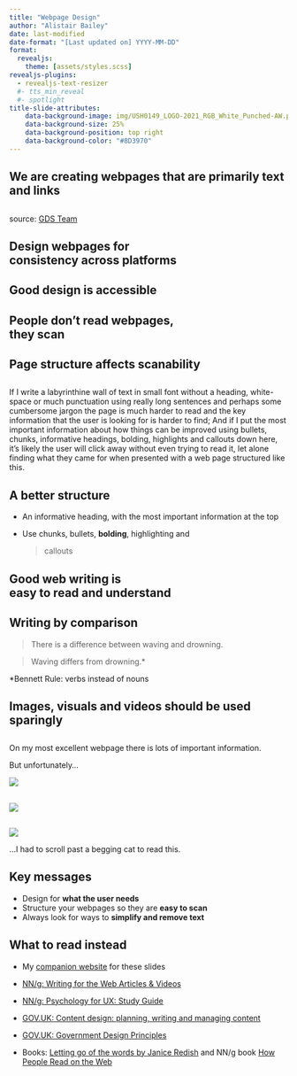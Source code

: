 ```yaml
---
title: "Webpage Design"
author: "Alistair Bailey"
date: last-modified
date-format: "[Last updated on] YYYY-MM-DD" 
format: 
  revealjs:
    theme: [assets/styles.scss] 
revealjs-plugins:
  - revealjs-text-resizer
  #- tts_min_reveal
  #- spotlight
title-slide-attributes:
    data-background-image: img/USH0149_LOGO-2021_RGB_White_Punched-AW.png
    data-background-size: 25%
    data-background-position: top right
    data-background-color: "#8D3970"
---
```


## We are creating webpages that are [primarily text and links]{.vonrestoff} {.center}

##  {#slide3-id data-menu-title="Government Design Service Poster" background-image="img/small-gov.png" background-size="contain" fig-alt="My alt text"}

[source: [GDS Team](https://www.flickr.com/photos/gdsteam/20955195028)]{.reference .absolute bottom="0" left="850"}

##  {#slide4-id data-menu-title="How people access the web" background-image="img/web-access-graph.gif" background-size="contain"}

## Design webpages for <br> [consistency]{.vonrestoff} across platforms {.center .bigger}

## Good design is [accessible]{.vonrestoff} {.center}

## People don't read webpages,<br>they [scan]{.vonrestoff} {.center}

## Page [structure]{.vonrestoff} affects scanability {.center}

##  {#slide9-id data-menu-title="Wall of text" .center}

If I write a labyrinthine wall of text in small font without a heading, white-space or much punctuation using really long sentences and perhaps some cumbersome jargon the page is much harder to read and the key information that the user is looking for is harder to find; And if I put the most important information about how things can be improved using bullets, chunks, informative headings, bolding, highlights and callouts down here, it's likely the user will click away without even trying to read it, let alone finding what they came for when presented with a web page structured like this.

## A better structure {.center}

-   An informative heading, with the most important information at the top

-   Use chunks, bullets, [**bolding**]{.highlight}, [highlighting]{.vonrestoff} and

    <div>

    > callouts
    >
    > </div>

## Good web writing is<br>[easy to read and understand]{.vonrestoff} {.center}

## Writing by comparison {.center}

:::{.fragment}

> There is a difference between waving and drowning.

:::

:::{.fragment}

> Waving differs from drowning.[*]{.highlight}


[[*]{.highlight}Bennett Rule: verbs instead of nouns]{.reference}

:::

## Images, visuals and videos should be used [sparingly]{.vonrestoff} {.center}

## {#slide14-id auto-animate=true}

On my most excellent webpage there is lots of important information.

But unfortunately...

![](img/begging-bibi.jpg){.absolute top=200 left=300}

## {#slide15-id auto-animate=true}

![](img/begging-bibi.jpg){.absolute top=50 left=300}

## {#slide16-id auto-animate=true}

![](img/begging-bibi.jpg){.absolute top=-200 left=300}

[...I had to scroll past a begging cat to read this.]{.absolute top=500}

##  {#slide17-id data-menu-title="NN/g Eyetracking Tiger page example" background-image="img/tigersincrisis-heat_corrected_cropped_watermark.png" background-size="contain"}

##  {#slide18-id data-menu-title="NN/g Eyetracking Wikipedia page example" background-image="img/wikiped_micbar_education_fpattern-spotted_6ps_ab_85rad_cropped_watermark.png" background-size="contain"}

## Key messages {.center}

-   Design for [**what the user needs**]{.vonrestoff}
-   Structure your webpages so they are [**easy to scan**]{.vonrestoff}
-   Always look for ways to [**simplify and remove text**]{.vonrestoff}

## What to read instead

- My [companion website](https://ab604.github.io/webpage-design/){.mylink} for these slides

-   [NN/g: Writing for the Web Articles & Videos](https://www.nngroup.com/topic/writing-web/)
-   [NN/g: Psychology for UX: Study Guide](https://www.nngroup.com/articles/psychology-study-guide/){.uri}
-   [GOV.UK: Content design: planning, writing and managing content](https://www.gov.uk/guidance/content-design/writing-for-gov-uk){.uri}
-   [GOV.UK: Government Design Principles](https://www.gov.uk/guidance/government-design-principles){.uri}
-   Books: [Letting go of the words by Janice Redish](https://southampton.on.worldcat.org/oclc/798674328){.uri} and NN/g book [How People Read on the Web](https://www.nngroup.com/reports/how-people-read-web-eyetracking-evidence/){.uri}
